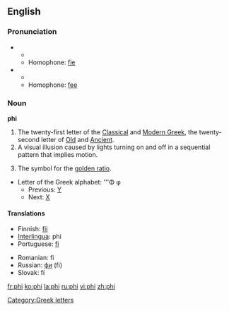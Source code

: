 {{wikipedia}}
==English==

===Pronunciation===
*{{IPA|/faɪ/}}
**{{rhymes|aɪ}}
**Homophone: [[fie]]
*{{IPA|/fiː/}}
**{{rhymes|iː}}
**Homophone: [[fee]]

===Noun===
'''phi'''

# The twenty-first letter of the [[Classical Greek|Classical]] and [[Modern Greek]], the twenty-second letter of [[Old Greek|Old]] and [[Ancient Greek|Ancient]].
# A visual illusion caused by lights turning on and off in a sequential pattern that implies motion.
# {{mathematics}} The symbol for the [[golden ratio]].
*Letter of the Greek alphabet: '''Φ φ
**Previous: [[upsilon|Υ]]
**Next: [[chi|Χ]]

====Translations====
{{trans-top|Greek letter}}
*Finnish: [[fii]]
*[[Interlingua]]: phi
*Portuguese: [[fi]] {{m}}
{{trans-mid}}
*Romanian: fi
*Russian: [[фи]] (fi)
*Slovak: fí
{{trans-bottom}}

[[Category:Greek letters]]

[[fr:phi]]
[[ko:phi]]
[[la:phi]]
[[ru:phi]]
[[vi:phi]]
[[zh:phi]]